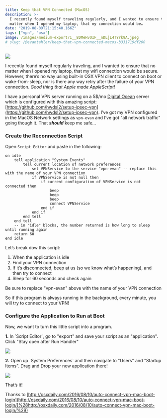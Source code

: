 ```yaml
---
title: Keep that VPN Connected (MacOS)
description: >-
  I recently found myself traveling regularly, and I wanted to ensure that no
  matter when I opened my laptop, that my connection would be…
date: "2019-08-09T21:15:40.166Z"
tags: ["vpn", "osx"]
image: /images/medium-export/1__8DMeHvOIF__nDLjL4TYrk9A.jpeg
# slug: /@evantahler/keep-that-vpn-connected-macos-b331719df200
---
```


![](/images/medium-export/1__8DMeHvOIF__nDLjL4TYrk9A.jpeg)

I recently found myself regularly traveling, and I wanted to ensure that no matter when I opened my laptop, that my wifi connection would be secure. However, there’s no way using built-in OSX VPN client to connect on boot or wake-from-sleep, nor is there any way retry after the failure of your VPN connection. _Good thing that Apple made AppleScript!_

I have a personal VPN server running on a 5$/mo [Digital Ocean](https://www.digitalocean.com/) server which is configured with this amazing script: [https://github.com/hwdsl2/setup-ipsec-vpn](https://github.com/hwdsl2/setup-ipsec-vpn). I’ve got my VPN configured in the MacOS Network settings as `vpn-evan` and I’ve got "all network traffic" going though it. That **_should_** keep me safe…

### Create the Reconnection Script

Open `Script Editor` and paste in the following:

```applescript
on idle
	tell application "System Events"
		tell current location of network preferences
			set VPNService to the service "vpn-evan" -- replace this with the name of your VPN connection
			if VPNService is not null then
				if current configuration of VPNService is not connected then
					beep
					beep
					beep
					connect VPNService
				end if
			end if
		end tell
	end tell
	-- in "idle" blocks, the number returned is how long to sleep until running again
	return 60
end idle
```

Let’s break dow this script:

1. When the application is idle
1. Find your VPN connection
1. If it’s disconnected, beep at us (so we know what’s happening), and then try to connect
1. Sleep for 60 seconds and check again

Be sure to replace "vpn-evan" above with the name of your VPN connection

So if this program is always running in the background, every minute, you will try to connect to your VPN!

### Configure the Application to Run at Boot

Now, we want to turn this little script into a program.

**1\.** In \`Script Editor\`, go to "export" and save your script as an "application". Click "Stay open after Run Handler"

![](/images/medium-export/1__dCHUfz9YeBrasiBIciXQcw.jpeg)

**2\.** Open up \`System Preferences\` and then navigate to "Users" and "Startup Items". Drag and Drop your new application there!

![](/images/medium-export/1__Gc5Sia3PbwpNoLGYD__RWJw.jpeg)

That’s it!

Thanks to [http://osxdaily.com/2016/08/10/auto-connect-vpn-mac-boot-login](http://osxdaily.com/2016/08/10/auto-connect-vpn-mac-boot-login/]%28http://osxdaily.com/2016/08/10/auto-connect-vpn-mac-boot-login/%29)
